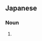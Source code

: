 ==Japanese==
{{ja-kanjitab|ひ|せん|けい|yomi=on}}

===Noun===
{{ja-noun|ひせんけい}}

# {{alternative spelling of|非線形|lang=ja}}